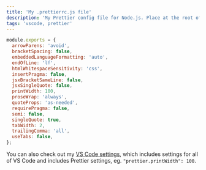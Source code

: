 ```yaml
---
title: 'My .prettierrc.js file'
description: 'My Prettier config file for Node.js. Place at the root of the project.'
tags: 'vscode, prettier'
---
```


```js
module.exports = {
  arrowParens: 'avoid',
  bracketSpacing: false,
  embeddedLanguageFormatting: 'auto',
  endOfLine: 'lf',
  htmlWhitespaceSensitivity: 'css',
  insertPragma: false,
  jsxBracketSameLine: false,
  jsxSingleQuote: false,
  printWidth: 100,
  proseWrap: 'always',
  quoteProps: 'as-needed',
  requirePragma: false,
  semi: false,
  singleQuote: true,
  tabWidth: 2,
  trailingComma: 'all',
  useTabs: false,
};
```

You can also check out my [VS Code settings](/snippets/vscode-settings), which includes
settings for all of VS Code and includes Prettier settings, eg.
`"prettier.printWidth": 100`.
